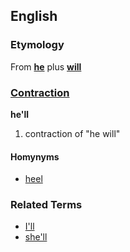 ==English==

===Etymology===
From '''[[he]]''' plus '''[[will]]'''

===[[Contraction]]===
'''he'll'''

# contraction of "he will"

====Homynyms====
*[[heel]]

===Related Terms===
*[[I'll]]
*[[she'll]]